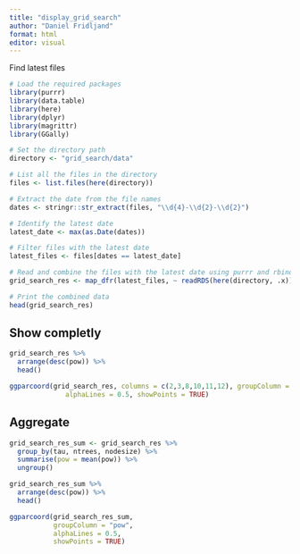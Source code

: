 ```yaml
---
title: "display_grid_search"
author: "Daniel Fridljand"
format: html
editor: visual
---
```


Find latest files

```r
# Load the required packages
library(purrr)
library(data.table)
library(here)
library(dplyr)
library(magrittr)
library(GGally)
```

```r
# Set the directory path
directory <- "grid_search/data"

# List all the files in the directory
files <- list.files(here(directory))

# Extract the date from the file names
dates <- stringr::str_extract(files, "\\d{4}-\\d{2}-\\d{2}")

# Identify the latest date
latest_date <- max(as.Date(dates))

# Filter files with the latest date
latest_files <- files[dates == latest_date]

# Read and combine the files with the latest date using purrr and rbindlist
grid_search_res <- map_dfr(latest_files, ~ readRDS(here(directory, .x)))

# Print the combined data
head(grid_search_res)
```

## Show completly

```r
grid_search_res %>%
  arrange(desc(pow)) %>%
  head()
```

```r
ggparcoord(grid_search_res, columns = c(2,3,8,10,11,12), groupColumn = "pow", 
              alphaLines = 0.5, showPoints = TRUE)
```

## Aggregate

```r
grid_search_res_sum <- grid_search_res %>%
  group_by(tau, ntrees, nodesize) %>%
  summarise(pow = mean(pow)) %>%
  ungroup() 

grid_search_res_sum %>%
  arrange(desc(pow)) %>%
  head()
```

```r
ggparcoord(grid_search_res_sum,  
           groupColumn = "pow", 
           alphaLines = 0.5, 
           showPoints = TRUE)
```
